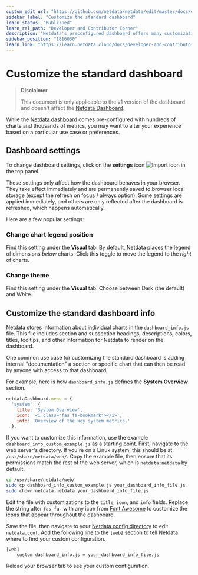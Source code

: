 ```yaml
---
custom_edit_url: "https://github.com/netdata/netdata/edit/master/docs/developer-and-contributor-corner/customize.md"
sidebar_label: "Customize the standard dashboard"
learn_status: "Published"
learn_rel_path: "Developer and Contributor Corner"
description: "Netdata's preconfigured dashboard offers many customization options, such as choosing when charts are updated, your preferred theme, and custom text to document processes, and more."
sidebar_position: "1816030"
learn_link: "https://learn.netdata.cloud/docs/developer-and-contributor-corner/customize-the-standard-dashboard"
---
```


# Customize the standard dashboard

> **Disclaimer**
>
> This document is only applicable to the v1 version of the dashboard and doesn't affect the [Netdata Dashboard](/docs/dashboards-and-charts).

While the [Netdata dashboard](/src/web/gui/README.md) comes pre-configured with hundreds of charts and
thousands of metrics, you may want to alter your experience based on a particular use case or preferences.

## Dashboard settings

To change dashboard settings, click on the **settings** icon
![Import icon](https://raw.githubusercontent.com/netdata/netdata-ui/98e31799c1ec0983f433537ff16d2ac2b0d994aa/src/components/icon/assets/gear.svg)
in the top panel.

These settings only affect how the dashboard behaves in your browser. They take effect immediately and are permanently
saved to browser local storage (except the refresh on focus / always option). Some settings are applied immediately, and
others are only reflected after the dashboard is refreshed, which happens automatically.

Here are a few popular settings:

### Change chart legend position

Find this setting under the **Visual** tab. By default, Netdata places the legend of dimensions _below_ charts.
Click this toggle to move the legend to the _right_ of charts.

### Change theme

Find this setting under the **Visual** tab. Choose between Dark (the default) and White.

## Customize the standard dashboard info

Netdata stores information about individual charts in the `dashboard_info.js` file. This file includes section and
subsection headings, descriptions, colors, titles, tooltips, and other information for Netdata to render on the
dashboard.

One common use case for customizing the standard dashboard is adding internal "documentation" a section or specific
chart that can then be read by anyone with access to that dashboard.

For example, here is how `dashboard_info.js` defines the **System Overview** section.

```javascript
netdataDashboard.menu = {
  'system': {
    title: 'System Overview',
    icon: '<i class="fas fa-bookmark"></i>',
    info: 'Overview of the key system metrics.'
  },
```

If you want to customize this information, use the example `dashboard_info_custom_example.js` as a starting point.
First, navigate to the web server's directory. If you're on a Linux system, this should be at `/usr/share/netdata/web/`.
Copy the example file, then ensure that its permissions match the rest of the web server, which is `netdata:netdata` by
default.

```bash
cd /usr/share/netdata/web/
sudo cp dashboard_info_custom_example.js your_dashboard_info_file.js
sudo chown netdata:netdata your_dashboard_info_file.js
```

Edit the file with customizations to the `title`, `icon`, and `info` fields. Replace the string after `fas fa-` with any
icon from [Font Awesome](https://fontawesome.com/cheatsheet) to customize the icons that appear throughout the
dashboard.

Save the file, then navigate to your [Netdata config directory](/docs/netdata-agent/configuration) to edit `netdata.conf`. Add
the following line to the `[web]` section to tell Netdata where to find your custom configuration.

```text
[web]
    custom dashboard_info.js = your_dashboard_info_file.js
```

Reload your browser tab to see your custom configuration.
